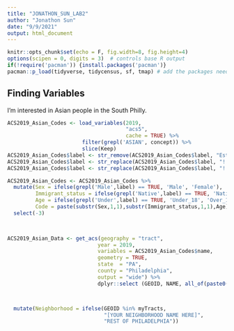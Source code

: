 ```yaml
---
title: "JONATHON_SUN_LAB2"
author: "Jonathon Sun"
date: "9/9/2021"
output: html_document
---
```


```r
knitr::opts_chunk$set(echo = F, fig.width=8, fig.height=4)
options(scipen = 0, digits = 3)  # controls base R output
if(!require('pacman')) {install.packages('pacman')}
pacman::p_load(tidyverse, tidycensus, sf, tmap) # add the packages needed
```

## Finding Variables
I'm interested in Asian people in the South Philly. 

```r

ACS2019_Asian_Codes <- load_variables(2019,
                                      "acs5",
                                      cache = TRUE) %>%
                        filter(grepl('ASIAN', concept)) %>%
                        slice(Keep)
ACS2019_Asian_Codes$label <- str_remove(ACS2019_Asian_Codes$label, "Estimate!!Total!!")
ACS2019_Asian_Codes$label <- str_replace(ACS2019_Asian_Codes$label, "!!"," ")
ACS2019_Asian_Codes$label <- str_replace(ACS2019_Asian_Codes$label, "!!"," ")

ACS2019_Asian_Codes <- ACS2019_Asian_Codes %>%
  mutate(Sex = ifelse(grepl('Male',label) == TRUE, 'Male', 'Female'),
         Immigrant_status = ifelse(grepl('Native',label) == TRUE, 'Native', 'Foriegn'),
         Age = ifelse(grepl('Under',label) == TRUE, 'Under_18', 'Over_18'),
         Code = paste(substr(Sex,1,1),substr(Immigrant_status,1,1),Age)) %>%
  select(-3)
         


ACS2019_Asian_Data <- get_acs(geography = "tract",
                             year = 2019,
                             variables = ACS2019_Asian_Codes$name,
                             geometry = TRUE,
                             state  = "PA",
                             county = "Philadelphia",
                             output = "wide") %>%
                             dplyr::select (GEOID, NAME, all_of(paste0(ACS2019_Asian_Codes$name,"E")))  



  mutate(Neighborhood = ifelse(GEOID %in% myTracts,
                               "[YOUR NEIGHBORHOOD NAME HERE]",
                               "REST OF PHILADELPHIA"))

```